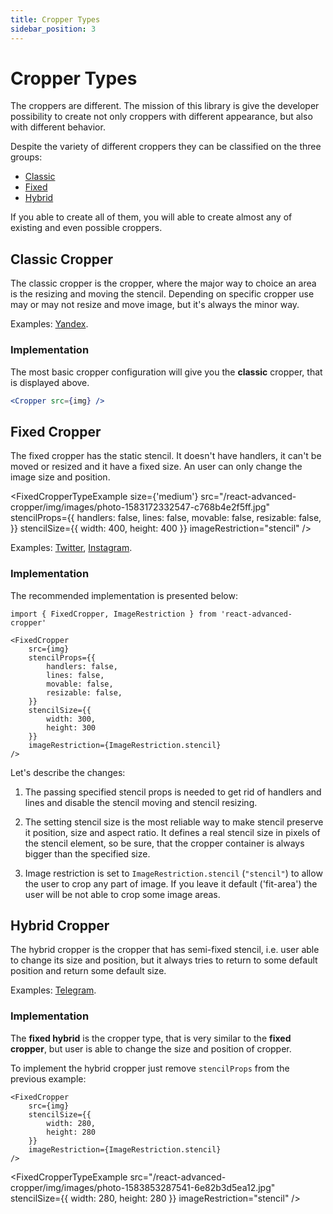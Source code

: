 ```yaml
---
title: Cropper Types
sidebar_position: 3
---
```



# Cropper Types

The croppers are different. The mission of this library is give the developer possibility to create
not only croppers with different appearance, but also with different behavior.

Despite the variety of different croppers they can be classified on the three groups:
 - [Classic](/docs/guides/cropper-types#classic-cropper)
 - [Fixed](/docs/guides/cropper-types#fixed-cropper)
 - [Hybrid](/docs/guides/cropper-types#hybrid-cropper)

If you able to create all of them, you will able to create almost any of existing and even possible croppers.


## Classic Cropper

The classic cropper is the cropper, where the major way to choice an area is the resizing and moving the stencil. Depending on specific cropper
use may or may not resize and move image, but it's always the minor way.

<CropperTypesExample
	src="/react-advanced-cropper/img/images/pexels-photo-3761018.jpeg"
/>

Examples: [Yandex](https://www.yandex.com).


### Implementation

The most basic cropper configuration will give you the **classic** cropper, that is displayed above.
```jsx
<Cropper src={img} />
```

## Fixed Cropper

The fixed cropper has the static stencil. It doesn't have handlers, it can't be moved or resized and it have a fixed size. An user can only change the image size and position.

<FixedCropperTypeExample
	size={'medium'}
	src="/react-advanced-cropper/img/images/photo-1583172332547-c768b4e2f5ff.jpg"
	stencilProps={{
		handlers: false,
		lines: false,
		movable: false,
		resizable: false,
	}}
	stencilSize={{
		width: 400,
		height: 400
	}}
	imageRestriction="stencil"
/>

Examples: [Twitter](https://www.twitter.com), [Instagram](https://www.instagram.com).

### Implementation

The recommended implementation is presented below:
```tsx
import { FixedCropper, ImageRestriction } from 'react-advanced-cropper'
```
```tsx
<FixedCropper
	src={img}
	stencilProps={{
		handlers: false,
		lines: false,
		movable: false,
		resizable: false,
	}}
	stencilSize={{
		width: 300,
		height: 300
	}}
	imageRestriction={ImageRestriction.stencil}
/>
```

Let's describe the changes:

1. The passing specified stencil props is needed to get rid of handlers and lines and disable the stencil moving and stencil resizing.

2. The setting stencil size is the most reliable way to make stencil preserve it position, size and aspect ratio.
It defines a real stencil size in pixels of the stencil element, so be sure, that the cropper container is always bigger than the specified size.

3. Image restriction is set to `ImageRestriction.stencil` (`"stencil"`) to allow the user to crop any part of image. If you leave it default ('fit-area') the user will be not able
to crop some image areas.

## Hybrid Cropper

The hybrid cropper is the cropper that has semi-fixed stencil, i.e. user able to
change its size and position, but it always tries to return to some default position and return some default size.

Examples: [Telegram](https://www.telegram.org).

### Implementation

The **fixed hybrid** is the cropper type, that is very similar to the **fixed cropper**, but user is able to change
the size and position of cropper.

To implement the hybrid cropper just remove `stencilProps` from the previous example:

```tsx
<FixedCropper
	src={img}
	stencilSize={{
		width: 280,
		height: 280
	}}
	imageRestriction={ImageRestriction.stencil}
/>
```

<FixedCropperTypeExample
	src="/react-advanced-cropper/img/images/photo-1583853287541-6e82b3d5ea12.jpg"
	stencilSize={{
		width: 280,
		height: 280
	}}
	imageRestriction="stencil"
/>

